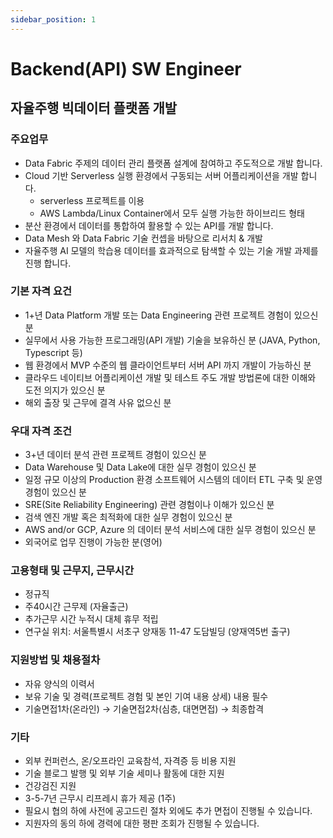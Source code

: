```yaml
---
sidebar_position: 1
---
```


# Backend(API) SW Engineer

## 자율주행 빅데이터 플랫폼 개발

### 주요업무

- Data Fabric 주제의 데이터 관리 플랫폼 설계에 참여하고 주도적으로 개발 합니다.
- Cloud 기반 Serverless 실행 환경에서 구동되는 서버 어플리케이션을 개발 합니다.
    - serverless 프로젝트를 이용
    - AWS Lambda/Linux Container에서 모두 실행 가능한 하이브리드 형태
- 분산 환경에서 데이터를 통합하여 활용할 수 있는 API를 개발 합니다.
- Data Mesh 와 Data Fabric 기술 컨셉을 바탕으로 리서치 & 개발
- 자율주행 AI 모델의 학습용 데이터를 효과적으로 탐색할 수 있는 기술 개발 과제를 진행 합니다.

### 기본 자격 요건

- 1+년 Data Platform 개발 또는 Data Engineering 관련 프로젝트 경험이 있으신 분
- 실무에서 사용 가능한 프로그래밍(API 개발) 기술을 보유하신 분
    (JAVA, Python, Typescript 등)
- 웹 환경에서 MVP 수준의 웹 클라이언트부터 서버 API 까지 개발이 가능하신 분
- 클라우드 네이티브 어플리케이션 개발 및 테스트 주도 개발 방법론에 대한 이해와 도전 의지가 있으신 분
- 해외 출장 및 근무에 결격 사유 없으신 분

### 우대 자격 조건

- 3+년 데이터 분석 관련 프로젝트 경험이 있으신 분
- Data Warehouse 및 Data Lake에 대한 실무 경험이 있으신 분
- 일정 규모 이상의 Production 환경 소프트웨어 시스템의 데이터 ETL 구축 및 운영 경험이 있으신 분
- SRE(Site Reliability Engineering) 관련 경험이나 이해가 있으신 분
- 검색 엔진 개발 혹은 최적화에 대한 실무 경험이 있으신 분
- AWS and/or GCP, Azure 의 데이터 분석 서비스에 대한 실무 경험이 있으신 분
- 외국어로 업무 진행이 가능한 분(영어)

### 고용형태 및 근무지, 근무시간

- 정규직
- 주40시간 근무제 (자율출근)
- 추가근무 시간 누적시 대체 휴무 적립
- 연구실 위치: 서울특별시 서초구 양재동 11-47 도담빌딩 (양재역5번 출구)

### 지원방법 및 채용절차

- 자유 양식의 이력서
- 보유 기술 및 경력(프로젝트 경험 및 본인 기여 내용 상세) 내용 필수
- 기술면접1차(온라인) → 기술면접2차(심층, 대면면접) → 최종합격

### 기타

- 외부 컨퍼런스, 온/오프라인 교육참석, 자격증 등 비용 지원
- 기술 블로그 발행 및 외부 기술 세미나 활동에 대한 지원
- 건강검진 지원
- 3-5-7년 근무시 리프레시 휴가 제공 (1주)
- 필요시 협의 하에 사전에 공고드린 절차 외에도 추가 면접이 진행될 수 있습니다.
- 지원자의 동의 하에 경력에 대한 평판 조회가 진행될 수 있습니다.